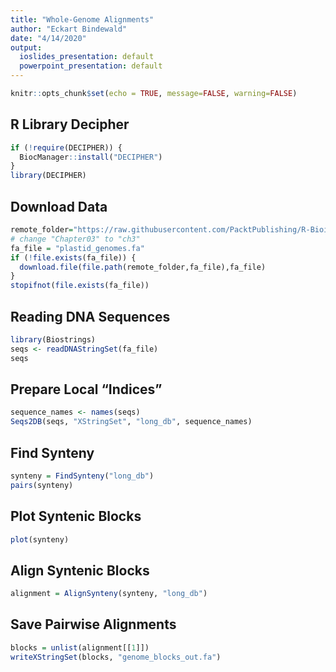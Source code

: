 ```yaml
---
title: "Whole-Genome Alignments"
author: "Eckart Bindewald"
date: "4/14/2020"
output:
  ioslides_presentation: default
  powerpoint_presentation: default
---
```


```r
knitr::opts_chunk$set(echo = TRUE, message=FALSE, warning=FALSE)
```

## R Library Decipher

```r
if (!require(DECIPHER)) {
  BiocManager::install("DECIPHER")
}
library(DECIPHER)
```

## Download Data

```r
remote_folder="https://raw.githubusercontent.com/PacktPublishing/R-Bioinformatics-Cookbook/master/datasets/ch3"
# change "Chapter03" to "ch3"
fa_file = "plastid_genomes.fa"
if (!file.exists(fa_file)) {
  download.file(file.path(remote_folder,fa_file),fa_file)
}
stopifnot(file.exists(fa_file))
```

## Reading DNA Sequences

```r
library(Biostrings)
seqs <- readDNAStringSet(fa_file)
seqs
```

## Prepare Local "Indices"

```r
sequence_names <- names(seqs)
Seqs2DB(seqs, "XStringSet", "long_db", sequence_names)
```

## Find Synteny

```r
synteny = FindSynteny("long_db")
pairs(synteny)
```


## Plot Syntenic Blocks

```r
plot(synteny)
```

## Align Syntenic Blocks

```r
alignment = AlignSynteny(synteny, "long_db")
```

## Save Pairwise Alignments

```r
blocks = unlist(alignment[[1]])
writeXStringSet(blocks, "genome_blocks_out.fa")
```

